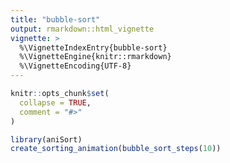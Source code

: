 ```yaml
---
title: "bubble-sort"
output: rmarkdown::html_vignette
vignette: >
  %\VignetteIndexEntry{bubble-sort}
  %\VignetteEngine{knitr::rmarkdown}
  %\VignetteEncoding{UTF-8}
---
```


```r
knitr::opts_chunk$set(
  collapse = TRUE,
  comment = "#>"
)
```

```r
library(aniSort)
create_sorting_animation(bubble_sort_steps(10))
```
